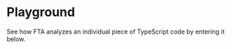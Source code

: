 
# Playground

See how FTA analyzes an individual piece of TypeScript code by entering it below.

<br />

<div
  style={{
    background: "#f9f9f9",
    padding: 20,
  }}
>
  <Sandbox />
</div>
